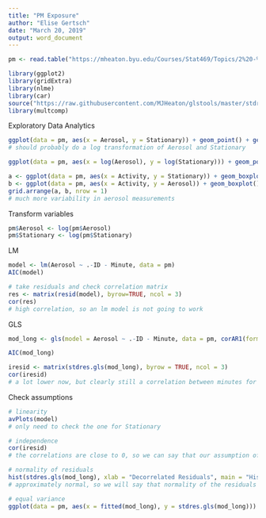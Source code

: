 ```yaml
---
title: "PM Exposure"
author: "Elise Gertsch"
date: "March 20, 2019"
output: word_document
---
```


```r
pm <- read.table("https://mheaton.byu.edu/Courses/Stat469/Topics/2%20-%20TemporalCorrelation/3%20-%20Project/Data/BreathingZonePM.txt", header = TRUE)

library(ggplot2)
library(gridExtra)
library(nlme)
library(car)
source("https://raw.githubusercontent.com/MJHeaton/glstools/master/stdres.gls.R")
library(multcomp)
```

Exploratory Data Analytics
```r
ggplot(data = pm, aes(x = Aerosol, y = Stationary)) + geom_point() + geom_abline(slope = 1, intercept = 0, col = "red")
# should probably do a log transformation of Aerosol and Stationary

ggplot(data = pm, aes(x = log(Aerosol), y = log(Stationary))) + geom_point() + geom_abline(slope = 1, intercept = 0, col = "red")

a <- ggplot(data = pm, aes(x = Activity, y = Stationary)) + geom_boxplot() + coord_flip()
b <- ggplot(data = pm, aes(x = Activity, y = Aerosol)) + geom_boxplot() + coord_flip()
grid.arrange(a, b, nrow = 1)
# much more variability in aerosol measurements
```

Transform variables
```r
pm$Aerosol <- log(pm$Aerosol)
pm$Stationary <- log(pm$Stationary)
```

LM
```r
model <- lm(Aerosol ~ .-ID - Minute, data = pm)
AIC(model)

# take residuals and check correlation matrix
res <- matrix(resid(model), byrow=TRUE, ncol = 3)
cor(res)
# high correlation, so an lm model is not going to work
```

GLS
```r
mod_long <- gls(model = Aerosol ~ .-ID - Minute, data = pm, corAR1(form =~ 1 | ID), method = "ML")

AIC(mod_long)

iresid <- matrix(stdres.gls(mod_long), byrow = TRUE, ncol = 3)
cor(iresid)
# a lot lower now, but clearly still a correlation between minutes for the same patient
```

Check assumptions
```r
# linearity
avPlots(model)
# only need to check the one for Stationary

# independence
cor(iresid)
# the correlations are close to 0, so we can say that our assumption of independence is met

# normality of residuals
hist(stdres.gls(mod_long), xlab = "Decorrelated Residuals", main = "Histogram of Decorrelated Residuals")
# approximately normal, so we will say that normality of the residuals is met

# equal variance
ggplot(data = pm, aes(x = fitted(mod_long), y = stdres.gls(mod_long))) + geom_point() + geom_hline(yintercept = 0, col = "red") + xlab("Fitted Values") + ylab("Residuals") + ggtitle("Fitted Values v. Residuals")
```

